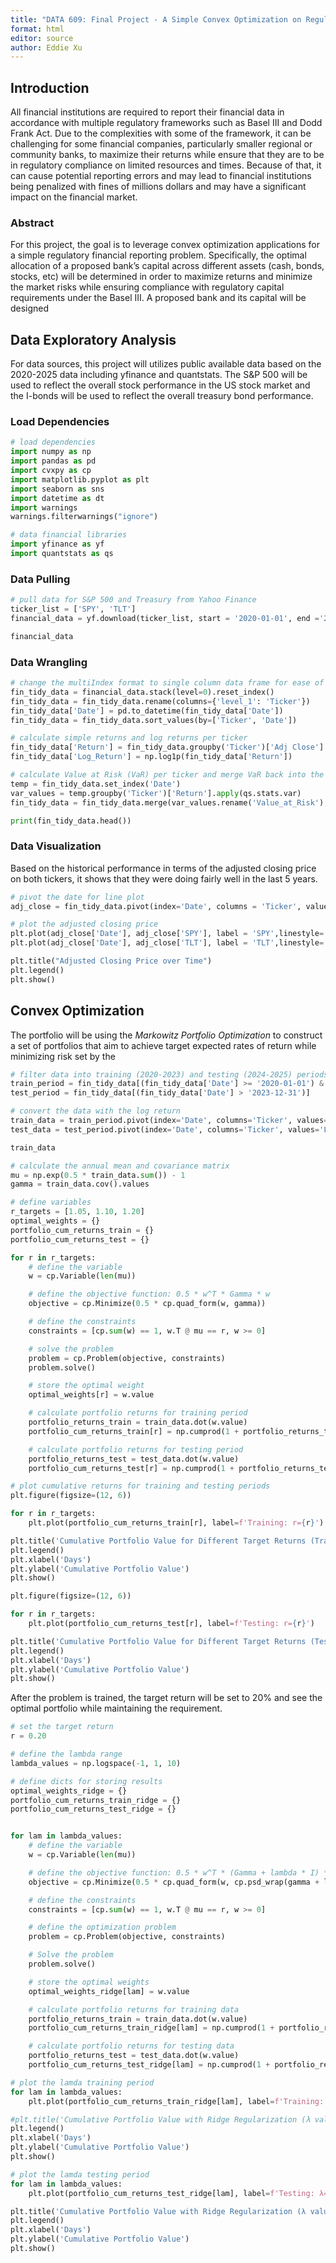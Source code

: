 ```yaml
---
title: "DATA 609: Final Project - A Simple Convex Optimization on Regulatory Financial Reporting"
format: html
editor: source
author: Eddie Xu
---
```


## Introduction

All financial institutions are required to report their financial data in accordance with multiple regulatory frameworks such as Basel III and Dodd Frank Act. Due to the complexities with some of the framework, it can be challenging for some financial companies, particularly smaller regional or community banks, to maximize their returns while ensure that they are to be in regulatory compliance on limited resources and times. Because of that, it can cause potential reporting errors and may lead to financial institutions being penalized with fines of millions dollars and may have a significant impact on the financial market.

### Abstract

For this project, the goal is to leverage convex optimization applications for a simple regulatory financial reporting problem. Specifically, the optimal allocation of a proposed bank's capital across different assets (cash, bonds, stocks, etc) will be determined in order to maximize returns and minimize the market risks while ensuring compliance with regulatory capital requirements under the Basel III. A proposed bank and its capital will be designed 

## Data Exploratory Analysis

For data sources, this project will utilizes public available data based on the 2020-2025 data including yfinance and quantstats. The S&P 500 will be used to reflect the overall stock performance in the US stock market and the I-bonds will be used to reflect the overall treasury bond performance.

### Load Dependencies

```python
# load dependencies
import numpy as np
import pandas as pd
import cvxpy as cp
import matplotlib.pyplot as plt
import seaborn as sns
import datetime as dt
import warnings
warnings.filterwarnings("ignore")

# data financial libraries
import yfinance as yf
import quantstats as qs
```

### Data Pulling 

```python
# pull data for S&P 500 and Treasury from Yahoo Finance
ticker_list = ['SPY', 'TLT']
financial_data = yf.download(ticker_list, start = '2020-01-01', end ='2025-01-01', auto_adjust=False, group_by='ticker')

financial_data
```

### Data Wrangling

```python
# change the multiIndex format to single column data frame for ease of usage
fin_tidy_data = financial_data.stack(level=0).reset_index()
fin_tidy_data = fin_tidy_data.rename(columns={'level_1': 'Ticker'})
fin_tidy_data['Date'] = pd.to_datetime(fin_tidy_data['Date'])
fin_tidy_data = fin_tidy_data.sort_values(by=['Ticker', 'Date'])

# calculate simple returns and log returns per ticker
fin_tidy_data['Return'] = fin_tidy_data.groupby('Ticker')['Adj Close'].pct_change()
fin_tidy_data['Log_Return'] = np.log1p(fin_tidy_data['Return'])

# calculate Value at Risk (VaR) per ticker and merge VaR back into the main data
temp = fin_tidy_data.set_index('Date')
var_values = temp.groupby('Ticker')['Return'].apply(qs.stats.var)
fin_tidy_data = fin_tidy_data.merge(var_values.rename('Value_at_Risk'), on='Ticker')

print(fin_tidy_data.head())
```

### Data Visualization

Based on the historical performance in terms of the adjusted closing price on both tickers, it shows that they were doing fairly well in the last 5 years.

```python
# pivot the date for line plot
adj_close = fin_tidy_data.pivot(index='Date', columns = 'Ticker', values = 'Adj Close').reset_index()

# plot the adjusted closing price
plt.plot(adj_close['Date'], adj_close['SPY'], label = 'SPY',linestyle='-', color='cornflowerblue')
plt.plot(adj_close['Date'], adj_close['TLT'], label = 'TLT',linestyle='-', color='green')

plt.title("Adjusted Closing Price over Time")
plt.legend()
plt.show()
```

## Convex Optimization

The portfolio will be using the _Markowitz Portfolio Optimization_ to construct a set of portfolios that aim to achieve target expected rates of return while minimizing risk set by the 

```python
# filter data into training (2020-2023) and testing (2024-2025) periods
train_period = fin_tidy_data[(fin_tidy_data['Date'] >= '2020-01-01') & (fin_tidy_data['Date'] <= '2023-12-31')]
test_period = fin_tidy_data[(fin_tidy_data['Date'] > '2023-12-31')]

# convert the data with the log return
train_data = train_period.pivot(index='Date', columns='Ticker', values='Log_Return')
test_data = test_period.pivot(index='Date', columns='Ticker', values='Log_Return')

train_data
```

```python
# calculate the annual mean and covariance matrix
mu = np.exp(0.5 * train_data.sum()) - 1
gamma = train_data.cov().values

# define variables
r_targets = [1.05, 1.10, 1.20]
optimal_weights = {}
portfolio_cum_returns_train = {}
portfolio_cum_returns_test = {}

for r in r_targets:
    # define the variable 
    w = cp.Variable(len(mu))

    # define the objective function: 0.5 * w^T * Gamma * w
    objective = cp.Minimize(0.5 * cp.quad_form(w, gamma))

    # define the constraints
    constraints = [cp.sum(w) == 1, w.T @ mu == r, w >= 0]

    # solve the problem
    problem = cp.Problem(objective, constraints)
    problem.solve()

    # store the optimal weight
    optimal_weights[r] = w.value

    # calculate portfolio returns for training period
    portfolio_returns_train = train_data.dot(w.value)
    portfolio_cum_returns_train[r] = np.cumprod(1 + portfolio_returns_train)

    # calculate portfolio returns for testing period
    portfolio_returns_test = test_data.dot(w.value)
    portfolio_cum_returns_test[r] = np.cumprod(1 + portfolio_returns_test)

# plot cumulative returns for training and testing periods
plt.figure(figsize=(12, 6))

for r in r_targets:
    plt.plot(portfolio_cum_returns_train[r], label=f'Training: r={r}')

plt.title('Cumulative Portfolio Value for Different Target Returns (Training)')
plt.legend()
plt.xlabel('Days')
plt.ylabel('Cumulative Portfolio Value')
plt.show()

plt.figure(figsize=(12, 6))

for r in r_targets:
    plt.plot(portfolio_cum_returns_test[r], label=f'Testing: r={r}')

plt.title('Cumulative Portfolio Value for Different Target Returns (Testing)')
plt.legend()
plt.xlabel('Days')
plt.ylabel('Cumulative Portfolio Value')
plt.show()
```

After the problem is trained, the target return will be set to 20% and see the optimal portfolio while maintaining the requirement.

```python
# set the target return
r = 0.20  

# define the lambda range
lambda_values = np.logspace(-1, 1, 10) 

# define dicts for storing results
optimal_weights_ridge = {}
portfolio_cum_returns_train_ridge = {}
portfolio_cum_returns_test_ridge = {}


for lam in lambda_values:
    # define the variable
    w = cp.Variable(len(mu))

    # define the objective function: 0.5 * w^T * (Gamma + lambda * I) * w
    objective = cp.Minimize(0.5 * cp.quad_form(w, cp.psd_wrap(gamma + lam * np.eye(len(mu)))))

    # define the constraints
    constraints = [cp.sum(w) == 1, w.T @ mu == r, w >= 0]

    # define the optimization problem
    problem = cp.Problem(objective, constraints)

    # Solve the problem
    problem.solve()

    # store the optimal weights
    optimal_weights_ridge[lam] = w.value

    # calculate portfolio returns for training data
    portfolio_returns_train = train_data.dot(w.value)
    portfolio_cum_returns_train_ridge[lam] = np.cumprod(1 + portfolio_returns_train)

    # calculate portfolio returns for testing data
    portfolio_returns_test = test_data.dot(w.value)
    portfolio_cum_returns_test_ridge[lam] = np.cumprod(1 + portfolio_returns_test)

# plot the lamda training period
for lam in lambda_values:
    plt.plot(portfolio_cum_returns_train_ridge[lam], label=f'Training: λ={lam:.2f}')

#plt.title('Cumulative Portfolio Value with Ridge Regularization (λ values - Training)')
plt.legend()
plt.xlabel('Days')
plt.ylabel('Cumulative Portfolio Value')
plt.show()

# plot the lamda testing period
for lam in lambda_values:
    plt.plot(portfolio_cum_returns_test_ridge[lam], label=f'Testing: λ={lam:.2f}')

plt.title('Cumulative Portfolio Value with Ridge Regularization (λ values - Testing)')
plt.legend()
plt.xlabel('Days')
plt.ylabel('Cumulative Portfolio Value')
plt.show()
```

